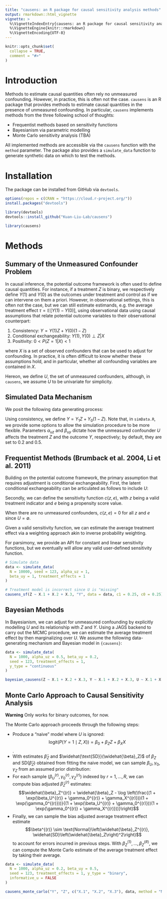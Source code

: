 ```yaml
---
title: "causens: an R package for causal sensitivity analysis methods"
output: rmarkdown::html_vignette
vignette: >
  %\VignetteIndexEntry{causens: an R package for causal sensitivity analysis methods}
  %\VignetteEngine{knitr::rmarkdown}
  %\VignetteEncoding{UTF-8}
---
```


```r
knitr::opts_chunk$set(
  collapse = TRUE,
  comment = "#>"
)
```

# Introduction

Methods to estimate causal quantities often rely no unmeasured confounding. However, 
in practice, this is often not the case. `causens` is an R package that provides
methods to estimate causal quantities in the presence of unmeasured confounding. In
particular, `causens` implements methods from the three following school of thoughts:

- Frequentist methods based on sensitivity functions
- Bayesianism via parametric modelling
- Monte Carlo sensitivity analysis (TBA)

All implemented methods are accessible via the `causens` function with the `method`
parameter. The package also provides a `simulate_data` function to generate synthetic data on which to test the methods.

# Installation

The package can be installed from GitHub via `devtools`.

```r
options(repos = c(CRAN = "https://cloud.r-project.org/"))
install.packages("devtools")
```

```r
library(devtools)
devtools::install_github("Kuan-Liu-Lab/causens")
```

```r
library(causens)
```

# Methods

## Summary of the Unmeasured Confounder Problem

In causal inference, the potential outcome framework is often used to define causal
quantities. For instance, if a treatment $Z$ is binary, we respectively define $Y(1)$ 
and $Y(0)$ as the outcomes under treatment and control as if we can intervene on them
a priori. However, in observational settings, this is often not the case, but we can
still estimate estimands, e.g. the average treatment effect $\tau = \mathbb{E}[Y(1) - Y(0)]$,
using observational data using causal assumptions that relate potential outcome variables
to their observational counterpart:

1. Consistency: $Y = Y(1)Z + Y(0)(1 - Z)$
2. Conditional exchangeability: $Y(1), Y(0) \perp Z | X$
3. Positivity: $0 < P(Z = 1 | X) < 1$

where $X$ is a set of observed confounders that can be used to adjust for confounding. In
practice, it is often difficult to know whether these assumptions hold, and in particular,
whether all confounding variables are contained in $X$.

Hereon, we define $U$, the set of unmeasured confounders, although, in `causens`, we assume $U$ to be univariate for simplicity.

## Simulated Data Mechanism

We posit the following data generating process:

\begin{align*}
  X_1 &\sim \text{Normal}(0, 1) \\
  X_2 &\sim \text{Normal}(0, 1) \\
  X_3 &\sim \text{Normal}(0, 1) \\
  U &\sim \text{Bern}(0.5) \\
  Z &\sim \text{Bern}(\text{logit}^{-1}(\alpha_{uz} U + \alpha_{xz} X_3)) \\
  Y1 &\sim \text{Normal}(\beta_{uy} U + 0.5 X_1 + 0.5 X_2 - 0.5 X_3) \\
  Y0 &\sim \text{Normal}(0.5 X_1 + 0.5 X_2 - 0.5 X_3) \, .
\end{align*}

Using consistency, we define $Y = Y_1 Z + Y_0 (1 - Z)$. Note that, 
in `simData.R`, we provide some options to allow the simulation 
procedure to be more flexible. Parameters $\alpha_{uz}$ and $\beta_{uy}$
dictate how the unmeasured confounder $U$ affects the treatment $Z$ and
the outcome $Y$, respectively; by default, they are set to 0.2 and 0.5. 


## Frequentist Methods (Brumback et al. 2004, Li et al. 2011)

Building on the potential outcome framework, the primary assumption that requires adjustment
is conditional exchangeability. First, the latent conditional exchangeability can be articulated
as follows to include $U$:

\begin{align*}
  Y(1), Y(0) \perp Z | X, U
\end{align*}

Secondly, we can define the sensitivity function $c(z, e)$, with $z$ being a valid treatment
indicator and $e$ being a propensity score value.

\begin{align*}
  c(z, e) = \mathbb{E}\Big[Y(z) \mid Z = 1, e\Big] - \mathbb{E}\Big[Y(z) \mid Z = 0, e\Big]
\end{align*}

When there are no unmeasured confounders, $c(z, e) = 0$ for all $z$ and $e$ since $U = \emptyset$.

Given a valid sensitivity function, we can estimate the average treatment effect via a weighting approach
akin to inverse probability weighting.

For parsimony, we provide an API for constant and linear sensitivity functions, but we eventually will
allow any valid user-defined sensitivity function.

``` r
# Simulate data
data <- simulate_data(
  N = 10000, seed = 123, alpha_uz = 1,
  beta_uy = 1, treatment_effects = 1
)

# Treatment model is incorrect since U is "missing"
causens_sf(Z ~ X.1 + X.2 + X.3, "Y", data = data, c1 = 0.25, c0 = 0.25)
```

## Bayesian Methods

In Bayesianism, we can adjust for unmeasured confounding by explicitly modelling $U$ and its relationship
with $Z$ and $Y$. Using a JAGS backend to carry out the MCMC procedure, we can estimate the average treatment
effect by then marginalizing over $U$. We assume the following data-generating mechanism and Bayesian model in `{causens}`:

\begin{align*}
  X_1, X_2, X_3 &\stackrel{iid}{\sim} \text{Normal}(0, 1) \\
  U \mid X &\sim \operatorname{Bern}\left(\text{logit}^{-1}\gamma_{ux} X\right) \\
  Z \mid U, X &\sim \text{Bern}\left(\text{logit}^{-1}(\alpha_{uz} U + \alpha_{xz} X)\right) \\
  Y \mid U, X, Z &\sim \text{Normal}(\beta_{uy} U + \beta_{xy} X + \tau Z) \\
\end{align*}

``` r
data <- simulate_data(
  N = 1000, alpha_uz = 0.5, beta_uy = 0.2,
  seed = 123, treatment_effects = 1,
  y_type = "continuous"
)

bayesian_causens(Z ~ X.1 + X.2 + X.3, Y ~ X.1 + X.2 + X.3, U ~ X.1 + X.2 + X.3, "Y", data)
```

## Monte Carlo Approach to Causal Sensitivity Analysis

**Warning** Only works for binary outcomes, for now.

The Monte Carlo approach proceeds through the following steps:

- Produce a "naive" model where $U$ is ignored: $$\text{logit}\Big(P(Y = 1 \mid Z, X)\Big) = \beta_0 + \beta_Z Z + \beta_X X$$.
- With estimates $\widehat{\beta}_Z$ and $\widehat{\text{SD}}(\widehat{\beta}_Z)$ of $\beta_Z$ and $\text{SD}(\widehat{\beta}_Z)$ obtained from fitting the naive model,
we can sample $\beta_U, \gamma_0, \gamma_Z$ from an assumed prior distribution:
\begin{align*}
  \beta_U &\sim \text{Uniform}(-2, 2) \\
  \gamma_0 &\sim \text{Uniform}(-5, 5) \\
  \gamma_Z &\sim \text{Uniform}(-2, 2) \, .
\end{align*}
- For each sample $\left(\beta_U^{(r)}, \gamma_0^{(r)}, \gamma_Z^{(r)}\right)$ indexed by $r = 1, \dots, R$, we can compute bias adjusted $\widehat{\beta}_Z^{(r)}$ estimates:
$$\widehat{\beta}_Z^{(r)} = \widehat{\beta}_Z - \log \left(\frac{(1 + \exp(\beta_U^{(r)} + \gamma_0^{(r)} + \gamma_X^{(r)}))(1 + \exp(\gamma_0^{(r)}))}{(1 + \exp(\beta_U^{(r)} + \gamma_0^{(r)}))(1 + \exp(\gamma_0^{(r)} + \gamma_X^{(r)}))}\right)$$
- Finally, we can sample the bias adjusted average treatment effect estimate
$$\beta^{(r)} \sim \text{Normal}\left(\widehat{\beta}_Z^{(r)}, \widehat{SD}\left(\widehat{\beta}_Z\right)^2\right)$$ to account for errors incurred in previous steps. With $\beta^{(1)}_Z, \dots, \beta^{(R)}_Z$, we can compute the Monte Carlo estimate of the average treatment effect by taking their average.

```r
data <- simulate_data(
  N = 1000, alpha_uz = 0.2, beta_uy = 0.5,
  seed = 123, treatment_effects = 1, y_type = "binary",
  informative_u = FALSE
)

causens_monte_carlo("Y", "Z", c("X.1", "X.2", "X.3"), data, method = "Monte Carlo")
```
